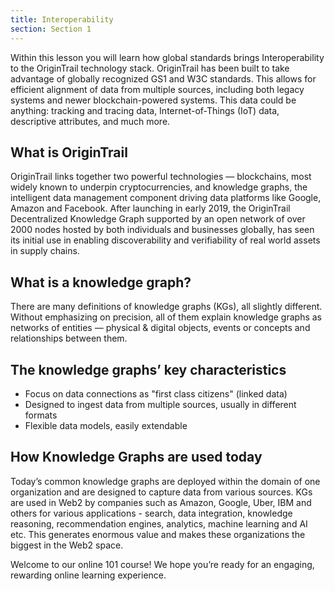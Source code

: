 ```yaml
---
title: Interoperability
section: Section 1
---
```


Within this lesson you will learn how global standards brings Interoperability to the OriginTrail technology stack. OriginTrail has been built to take advantage of globally recognized GS1 and W3C standards. This allows for efficient alignment of data from multiple sources, including both legacy systems and newer blockchain-powered systems. This data could be anything: tracking and tracing data, Internet-of-Things (IoT) data, descriptive attributes, and much more.

## What is OriginTrail

OriginTrail links together two powerful technologies — blockchains, most widely known to underpin cryptocurrencies, and knowledge graphs, the intelligent data management component driving data platforms like Google, Amazon and Facebook. After launching in early 2019, the OriginTrail Decentralized Knowledge Graph supported by an open network of over 2000 nodes hosted by both individuals and businesses globally, has seen its initial use in enabling discoverability and verifiability of real world assets in supply chains.

## What is a knowledge graph?

There are many definitions of knowledge graphs (KGs), all slightly different. Without emphasizing on precision, all of them explain knowledge graphs as networks of entities — physical & digital objects, events or concepts and relationships between them.

## The knowledge graphs’ key characteristics

- Focus on data connections as "first class citizens" (linked data)
- Designed to ingest data from multiple sources, usually in different formats
- Flexible data models, easily extendable

## How Knowledge Graphs are used today

Today’s common knowledge graphs are deployed within the domain of one organization and are designed to capture data from various sources. KGs are used in Web2 by companies such as Amazon, Google, Uber, IBM and others for various applications - search, data integration, knowledge reasoning, recommendation engines, analytics, machine learning and AI etc. This generates enormous value and makes these organizations the biggest in the Web2 space.

Welcome to our online 101 course! We hope you’re ready for an engaging, rewarding online learning experience.
